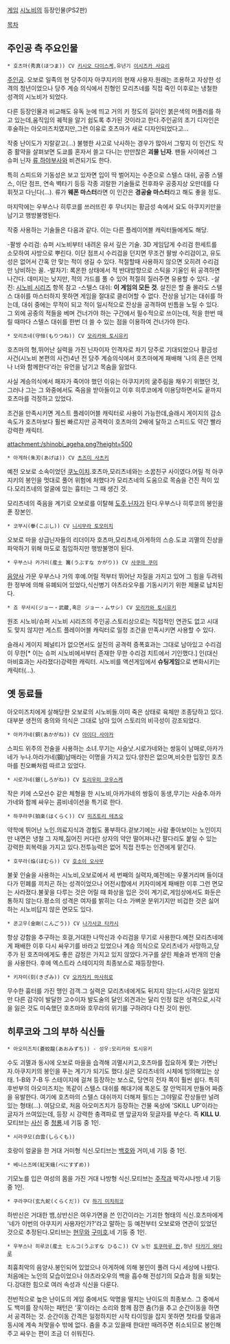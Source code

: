 [[게임]] [[시노비]]의 등장인물(PS2판)

[[목차]]

== 주인공 측 주요인물 ==
 * 호츠마(秀真(ほつま)) CV [[키시오 다이스케]],유년기 [[이시즈카 사요리]]
[[주인공]]. 오보로 일족의 현 당주이자 아쿠지키의 현재 사용자.원래는 조용하고 자상한 성격의 청년이었으나 당주 계승 의식에서 친형인 모리츠네를 직접 죽인 이후로는 냉철한 성격의 시노비가 되었다.

다른 등장인물과 비교해도 유독 눈에 띄고 거의 키 정도의 길이인 붉은색의 머플러를 하고 있는데,움직임의 궤적을 알기 쉽도록 추가된 것이라고 한다.주인공의 초기 디자인은 후술하는 아오미즈치였지만,그런 이유로 호츠마가 새로 디자인되었다고...

작중 난이도가 지랄같고(…) 불행한 사고로 낙사하는 경우가 많아서 그렇지 이 인간도 작중 활약을 살펴보면 도쿄를 혼자서 쓸고 다니는 만만찮은 '''괴물 닌자'''. 팬들 사이에선 그 슈퍼 닌자 [[류 하야부사]]와 비견되기도 한다.

특히 스피드와 기동성은 보고 있자면 입이 딱 벌어지는 수준으로 스텔스 대쉬, 공중 스텔스, 이단 점프, 연속 벽타기 등등 각종 괴랄한 기술들로 전후좌우 공중지상 오만데를 다 휘젓고 다닌다(…). 류가 '''웨폰 마스터'''라면 이 인간은 '''경공술 마스터'''라고 해도 좋을 정도.

마지막에는 우부스나 히루코를 쓰러뜨린 후 무너지는 황금성 속에서 요도 아쿠지키만을 남기고 행방불명된다.

작중 사용하는 기술들은 다음과 같다. 이는 다른 플레이어블 캐릭터들에게도 해당.

-팔쌍 수리검: 슈퍼 시노비부터 내려온 유서 깊은 기술. 3D 게임답게 수리검 한세트를 소모하여 사방으로 뿌린다. 이단 점프시 수리검을 던지면 무조건 팔쌍 수리검이고, 유도성은 없어서 간혹 안 맞는 적이 생길 수 있다. 적절할때 사용하지 않으면 오히려 수리검만 낭비하는 꼴.
-발차기: 록온한 상태에서 적 반대방향으로 스틱을 기울인 뒤 공격하면 나간다. 데미지는 낮지만, 적의 가드를 풀 수 있어 적절히 질러주면 유용할 수 있다.
-살진: [[시노비 시리즈]] 항목 참고
-스텔스 대쉬: '''이 게임의 모든 것'''. 살진은 할 줄 몰라도 스텔스 대쉬를 마스터하지 못하면 게임을 절대로 클리어할 수 없다. 잔상을 남기는 대쉬를 하는데, 대쉬 중에는 무적이 되고 적이 일시적으로 잔상을 공격하여 빈틈을 노릴 수 있다. 그 외에 공중의 적들을 베며 건너가야 하는 구간에서 필수적으로 쓰이는데, 적을 한번 때릴 때마다 스텔스 대쉬를 한번 더 쓸 수 있는 점을 이용하여 건너가야 한다.

 * 모리츠네(守恒(もりつね)) CV [[모리카와 토시유키]]
호츠마의 형,뛰어난 실력을 가진 닌자이자 인격자로 차기 당주로 기대되었으나 황금성 사건(시노비 본편의 사건)4년 전 당주 계승의식에서 호츠마에게 패배해 '나의 혼은 언제나 너와 함께한다'라는 유언을 남기고 목숨을 잃었다.

사실 계승의식에서 패자가 죽어야 했던 이유는 아쿠지키의 굶주림을 채우기 위했던 것,그러나 그는 그 와중에서도 죽음을 받아들이고 이후 히루코에게 이용당하면서도 끝까지 호츠마를 걱정하고 있었다.

조건을 만족시키면 게스트 플레이어블 캐릭터로 사용이 가능한데,슬래시 게이지의 감소속도가 호츠마보다 훨씬 빠르지만 공격력이 호츠마의 2배에 달하고 스피드도 약간 빨라 강력한 캐릭터.

attachment:/shinobi_ageha.png?height=500
 * 아게하(朱刃(あげは)) CV [[츠즈미 사츠키]]
예전 오보로 소속이었던 [[쿠노이치]].호츠마,모리츠네와는 소꿉친구 사이였다.어릴 적 아쿠지키의 봉인을 멋대로 풀어 위험에 처했다가 모리츠네의 도움으로 목숨을 건진 적이 있다.모리츠네의 얼굴에 있는 흉터는 그 때 생긴 것.

모리츠네의 죽음을 계기로 오보로를 이탈해 [[도주 닌자]]가 된다.우부스나 히루코의 봉인을 푼 장본인.

 * 코부시(拳(こぶし)) CV [[니시무라 토모미치]]
오보로 마을 상급닌자들의 리더이자 호츠마,모리츠네,아게하의 스승.도쿄 괴멸의 진상을 파악하기 위해 마도로 침입하지만 행방불명이 된다.

 * 우부스나 카가리(産土 篝(うぶすな かがり)) CV [[사쿠마 쿠미]]
[[음양사]] 가문 우부스나 가의 후예.어릴 적부터 뛰어난 자질을 가지고 있어 그 힘을 두려워한 정부에 의해 유폐되어 있었다,식신병기 야츠라오우를 기동시키기 위한 제물로 납치된다.

 * 죠 무사시(ジョー・武蔵,혹은 ジョー・ムサシ) CV [[모리카와 토시유키]]
원조 시노비/슈퍼 시노비 시리즈의 주인공.스토리상으로는 직접적인 연관도 없고 시대도 맞지 않지만 게스트 플레이어블 캐릭터로 일정 조건을 만족시키면 사용할 수 있다.

슬래시 게이지 페널티가 없으면서도 살진의 공격력 증폭효과는 그대로 남아있고 수리검이 무한[* 이는 슈퍼 시노비에서부터 존재한 무한 수리검 치트에서 기인했다.] 인(대신 마비효과는 사라졌다)강력한 캐릭터. 시노비를 액션게임에서 '''슈팅게임'''으로 변화시키는 캐릭터(...).

== 옛 동료들 ==
아오미즈치에게 살해당한 오보로의 시노비들.이미 죽은 상태로 육체만 조종당하고 있다.대부분 생전의 충의와 의식은 그대로 남아 있어 스토리의 비극성이 강조되었다.

 * 아카가네(銅(あかがね)) CV [[아이다 사야카]]
스피드 위주의 전술을 사용하는 소녀.무기는 사슬낫.시로가네와는 쌍둥이 남매로,아카가네가 누나.아라가네(鋼)남매라는 이명을 가지고 있다.양친은 없으며,비슷한 입장인 호츠마를 친오빠처럼 따르고 있었다.

 * 시로가네(銀(しろがね)) CV [[토리우미 코우스케]]
작은 키에 스모선수 같은 체형을 한 시노비,아카가네의 쌍둥이 동생,무기는 사슬추.아카가네와 함께 싸우는 콤비네이션을 특기로 한다.

 * 하쿠라쿠(狛楽(はくらく)) CV [[미즈토리 테츠오]]
약학에 뛰어난 노인.의료지식과 경험도 풍부하다.겉보기에는 사람 좋아보이는 노인이지만 내면은 냉철 그 자체,짊어진 커다란 상자의 약안 떨어져나간 팔다리도 붙일 수 있는 강력한 회복력을 가지고 있다.전투능력은 없어 직접 전투는 인견에게 맡긴다.

 * 호무라(焔(ほむら)) CV [[호소이 오사무]]
불꽃 인술을 사용하는 시노비,오보로에서 세 번째의 실력자,예전에는 우쭐거리며 들이대다가 민폐를 끼치곤 하는 성격이었으나 어전시합에서 키자미에게 패배한 이후 그런 면모는 사라졌다.불꽃을 다루는 것은 어릴 때 화상을 입은 것이 계기로,게임상에서도 화둔은 통하지 않는다.평소의 성격은 여자를 밝히는 다소 가벼운 분위기지만 비겁한 것은 싫어하는 시노비답지 않은 면모도 있다.

 * 콘고우(金剛(こんごう)) CV [[나가사코 타카시]]
항상 강함을 추구하는 호걸,거대한 나막신과 수리검을 무기로 사용한다.예전 모리츠네에게 패배한 이후 다시 싸우기를 바라고 있었으나 계승 의식으로 모리츠네가 사망하고,당주가 된 호츠마에게도 좋은 감정은 가지고 있지 않았다.거구를 살린 체술과 번개의 인술을 사용한다. 후에 엑스트라 스테이지의 최종보스로 재등장한다.

 * 키자미(刻(きざみ)) CV [[오카자키 마사히로]]
무수한 흉터를 가진 맹인 검객.그 실력은 모리츠네에게도 뒤지지 않는다.시각은 잃었지만 다른 감각이 발달한 고수이자 발도술의 달인.외견과는 달리 인정 많은 성격으로,시각을 잃은 것도 미숙했던 호츠마와 호무라의 위기를 구하려다 다친 것이 원인.

== 히루코와 그의 부하 식신들 ==
 * 아오미즈치(蒼蛟龍(あおみずち)) - 성우:모리카와 토시유키
수도 괴멸과 동시에 오보로 마을을 습격해 괴멸시키고,호츠마를 집요하게 쫓는 가면닌자.아쿠지키의 봉인을 푸는 계기가 되기도 했다.실은 모리츠네의 시체에 빙의해있는 상태.
1-B와 7-B 두 스테이지에 걸쳐 등장하는 보스로, 당연히 전자 쪽이 훨씬 쉽다. 특히 후반부의 아오미즈치는 똑같이 스텔스 대쉬를 해대기에 록온도 잘 안먹히게 만들어 짜증을 유발한다. 여기에 호츠마의 스텔스 대쉬까지 더해져 필드는 그야말로 잔상들만 널려있는 형태(...).
여담으로, 처음 아오미즈치가 등장하는 건물 옥상에 'SKILL UP'이라는 글자가 쓰여있는데, 등장 시 강력한 충격파로 맨 앞글자와 뒷글자를 부순다. 즉 '''KILL U'''. 
모티브는 [[사신]] 중 [[청룡]].네 기둥 중 1인.

 * 시라쿠모(白雲(しらくも))
호랑이 얼굴을 한 거대 거미형 식신.모티브는 [[백호]]와 거미,네 기둥 중 1인.

 * 베니스즈메(紅天蛾(べにすずめ))
기모노를 입은 여성의 몸을 가진 거대 나방형 식신.모티브는 [[주작]]과 박각시나방.네 기둥 중 1인.

 * 쿠라쿠다(玄九蛇(くらくだ)) CV [[하기 미치히코]]
하반신은 거대한 뱀,상반신은 여우가면을 쓴 인간이라는 기괴한 형태의 식신.호츠마에게 '네가 이번의 아쿠지키 사용자인가?'라고 말하는 등 예전부터 오보로와 연관이 있었던 것으로 추정된다.모티브는 [[현무]]와 [[구미호]].네 기둥 중 1인.

 * 우부스나 히루코(産土 ヒルコ(うぶすな ひるこ)) CV 노인 [[토쿠마루 칸]],청년 [[타카기 와타루]]
최흉최악의 음양사.봉인되어 있었으나 아게하에 의해 봉인이 풀려 다시 세상에 나왔다.처음에는 노인의 모습이었으나 야츠라오우의 백을 흡수해 전성기의 모습과 힘을 되찾는다.강대한 힘으로 여러 속성과 식신을 다룬다.

전반적으로 높은 난이도의 게임 중에서도 악명을 떨치는 난이도의 최종보스. 그 중에서도 백미를 장식하는 패턴은 '홋'이라는 소리와 함께 잠깐 춤(?)을 추고 순간이동을 하면서 공격하는 것. 순간이동 간격은 일정하지만 시작 타이밍을 잡지 못하면 첫타를 맞음과 동시에 계속 처맞을수 밖에 없다. 춤을 추고 있을때 한대만 때려주면 취소되므로 봉인해주고 싸우는 편이 조금 더 쉬워진다.
